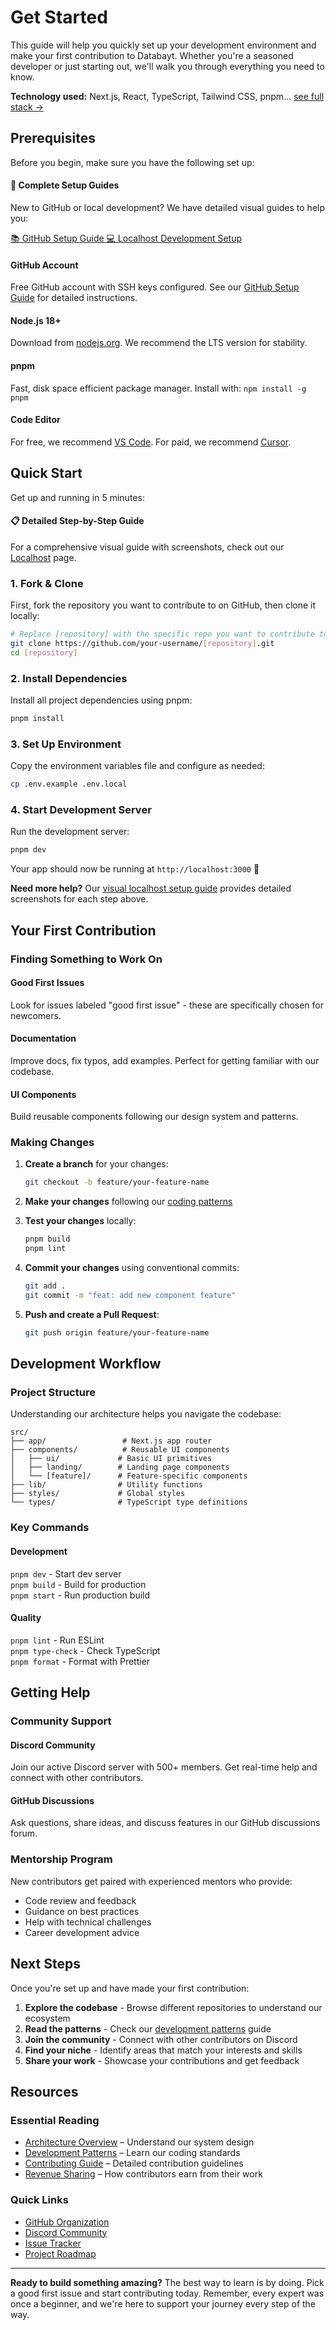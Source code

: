 # Get Started

This guide will help you quickly set up your development environment and make your first contribution to Databayt. Whether you're a seasoned developer or just starting out, we'll walk you through everything you need to know.

<div className="text-sm text-muted-foreground pt-4 bg-muted rounded-lg px-4 flex items-center">
  <strong>Technology used:</strong> Next.js, React, TypeScript, Tailwind CSS, pnpm... <a href="/docs/stack" className="underline hover:text-primary">see full stack →</a>
</div>

## Prerequisites

Before you begin, make sure you have the following set up:

<div className="p-6 border-l-4 border-orange-500 bg-orange-50 dark:bg-orange-950/20 my-6">
  <h4 className="font-semibold mb-2">🔧 Complete Setup Guides</h4>
  <p className="text-sm text-muted-foreground mb-2">
    New to GitHub or local development? We have detailed visual guides to help you:
  </p>
  <div className="flex flex-wrap gap-2">
    <a href="/docs/github" className="inline-flex items-center px-3 py-1 bg-primary/10 text-primary rounded-md text-sm hover:bg-primary/20 transition-colors">
      📚 GitHub Setup Guide
    </a>
    <a href="/docs/localhost" className="inline-flex items-center px-3 py-1 bg-primary/10 text-primary rounded-md text-sm hover:bg-primary/20 transition-colors">
      💻 Localhost Development Setup
    </a>
  </div>
</div>

<div className="grid grid-cols-1 md:grid-cols-2 gap-6 my-8">
  <div className="p-6 border rounded-lg">
    <h4 className="font-semibold mb-2">GitHub Account</h4>
    <div className="text-sm text-muted-foreground">
      Free GitHub account with SSH keys configured. See our <a href="/docs/github" className="underline hover:text-primary">GitHub Setup Guide</a> for detailed instructions.
    </div>
  </div>
  <div className="p-6 border rounded-lg">
    <h4 className="font-semibold mb-2">Node.js 18+</h4>
    <div className="text-sm text-muted-foreground">
      Download from <a href="https://nodejs.org" className="underline hover:text-primary" target="_blank">nodejs.org</a>. We recommend the LTS version for stability.
    </div>
  </div>
  <div className="p-6 border rounded-lg">
    <h4 className="font-semibold mb-2">pnpm</h4>
    <div className="text-sm text-muted-foreground">
      Fast, disk space efficient package manager. Install with: <code className="bg-muted px-1 rounded">npm install -g pnpm</code>
    </div>
  </div>
  <div className="p-6 border rounded-lg">
    <h4 className="font-semibold mb-2">Code Editor</h4>
    <div className="text-sm text-muted-foreground">
      For free, we recommend <a href="https://code.visualstudio.com" className="underline hover:text-primary" target="_blank">VS Code</a>. For paid, we recommend <a href="https://cursor.sh" className="underline hover:text-primary" target="_blank">Cursor</a>.
    </div>
  </div>
</div>

## Quick Start

Get up and running in 5 minutes:

<div className="p-6 border-l-4 border-blue-500 bg-blue-50 dark:bg-blue-950/20 my-6">
  <h4 className="font-semibold mb-2">📋 Detailed Step-by-Step Guide</h4>
  <p className="text-sm text-muted-foreground">
    For a comprehensive visual guide with screenshots, check out our <a href="/docs/localhost" className="underline hover:text-primary font-medium">Localhost</a> page.
  </p>
</div>

### 1. Fork & Clone

First, fork the repository you want to contribute to on GitHub, then clone it locally:

```bash
# Replace [repository] with the specific repo you want to contribute to
git clone https://github.com/your-username/[repository].git
cd [repository]
```

### 2. Install Dependencies

Install all project dependencies using pnpm:

```bash
pnpm install
```

### 3. Set Up Environment

Copy the environment variables file and configure as needed:

```bash
cp .env.example .env.local
```

### 4. Start Development Server

Run the development server:

```bash
pnpm dev
```

Your app should now be running at `http://localhost:3000` 🎉

<div className="mt-6 p-4 bg-muted rounded-lg">
  <p className="text-sm">
    <strong>Need more help?</strong> Our <a href="/docs/localhost" className="underline hover:text-primary">visual localhost setup guide</a> provides detailed screenshots for each step above.
  </p>
</div>

## Your First Contribution

### Finding Something to Work On

<div className="grid grid-cols-1 md:grid-cols-3 gap-6 my-8">
  <div className="p-6 border rounded-lg">
    <h4 className="font-semibold mb-2">Good First Issues</h4>
    <div className="text-sm text-muted-foreground">
      Look for issues labeled "good first issue" - these are specifically chosen for newcomers.
    </div>
  </div>
  <div className="p-6 border rounded-lg">
    <h4 className="font-semibold mb-2">Documentation</h4>
    <div className="text-sm text-muted-foreground">
      Improve docs, fix typos, add examples. Perfect for getting familiar with our codebase.
    </div>
  </div>
  <div className="p-6 border rounded-lg">
    <h4 className="font-semibold mb-2">UI Components</h4>
    <div className="text-sm text-muted-foreground">
      Build reusable components following our design system and patterns.
    </div>
  </div>
</div>

### Making Changes

1. **Create a branch** for your changes:
   ```bash
   git checkout -b feature/your-feature-name
   ```

2. **Make your changes** following our [coding patterns](/docs/pattern)

3. **Test your changes** locally:
   ```bash
   pnpm build
   pnpm lint
   ```

4. **Commit your changes** using conventional commits:
   ```bash
   git add .
   git commit -m "feat: add new component feature"
   ```

5. **Push and create a Pull Request**:
   ```bash
   git push origin feature/your-feature-name
   ```

## Development Workflow

### Project Structure

Understanding our architecture helps you navigate the codebase:

```
src/
├── app/                 # Next.js app router
├── components/          # Reusable UI components
│   ├── ui/             # Basic UI primitives
│   ├── landing/        # Landing page components
│   └── [feature]/      # Feature-specific components
├── lib/                # Utility functions
├── styles/             # Global styles
└── types/              # TypeScript type definitions
```

### Key Commands

<div className="grid grid-cols-1 md:grid-cols-2 gap-6 my-8">
  <div className="p-6 border rounded-lg">
    <h4 className="font-semibold mb-2">Development</h4>
    <div className="text-sm text-muted-foreground space-y-1">
      <div><code className="bg-muted px-1 rounded">pnpm dev</code> - Start dev server</div>
      <div><code className="bg-muted px-1 rounded">pnpm build</code> - Build for production</div>
      <div><code className="bg-muted px-1 rounded">pnpm start</code> - Run production build</div>
    </div>
  </div>
  <div className="p-6 border rounded-lg">
    <h4 className="font-semibold mb-2">Quality</h4>
    <div className="text-sm text-muted-foreground space-y-1">
      <div><code className="bg-muted px-1 rounded">pnpm lint</code> - Run ESLint</div>
      <div><code className="bg-muted px-1 rounded">pnpm type-check</code> - Check TypeScript</div>
      <div><code className="bg-muted px-1 rounded">pnpm format</code> - Format with Prettier</div>
    </div>
  </div>
</div>

## Getting Help

### Community Support

<div className="grid grid-cols-1 md:grid-cols-2 gap-6 my-8">
  <div className="p-6 border rounded-lg">
    <h4 className="font-semibold mb-2">Discord Community</h4>
    <div className="text-sm text-muted-foreground">
      Join our active Discord server with 500+ members. Get real-time help and connect with other contributors.
    </div>
  </div>
  <div className="p-6 border rounded-lg">
    <h4 className="font-semibold mb-2">GitHub Discussions</h4>
    <div className="text-sm text-muted-foreground">
      Ask questions, share ideas, and discuss features in our GitHub discussions forum.
    </div>
  </div>
</div>

### Mentorship Program

New contributors get paired with experienced mentors who provide:
- Code review and feedback
- Guidance on best practices
- Help with technical challenges
- Career development advice

## Next Steps

Once you're set up and have made your first contribution:

1. **Explore the codebase** - Browse different repositories to understand our ecosystem
2. **Read the patterns** - Check our [development patterns](/docs/pattern) guide
3. **Join the community** - Connect with other contributors on Discord
4. **Find your niche** - Identify areas that match your interests and skills
5. **Share your work** - Showcase your contributions and get feedback

## Resources

### Essential Reading

* [Architecture Overview](/docs/architecture) – Understand our system design
* [Development Patterns](/docs/pattern) – Learn our coding standards
* [Contributing Guide](/docs/contribute) – Detailed contribution guidelines
* [Revenue Sharing](/docs/revenue) – How contributors earn from their work

### Quick Links

* [GitHub Organization](https://github.com/databayt)
* [Discord Community](https://discord.gg/databayt)
* [Issue Tracker](https://github.com/databayt/community/issues)
* [Project Roadmap](/docs/roadmap)

---

**Ready to build something amazing?** The best way to learn is by doing. Pick a good first issue and start contributing today. Remember, every expert was once a beginner, and we're here to support your journey every step of the way. 